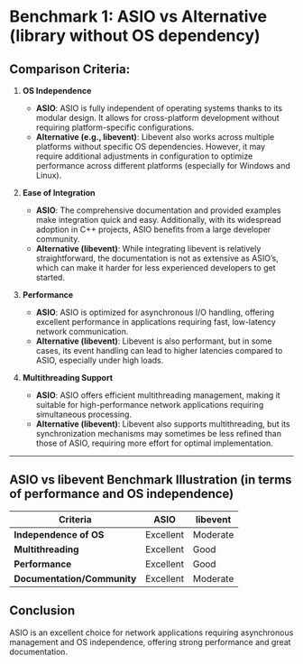 # Benchmark 1: ASIO vs Alternative (library without OS dependency)

## Comparison Criteria:

1. **OS Independence**
   - **ASIO**: ASIO is fully independent of operating systems thanks to its modular design. It allows for cross-platform development without requiring platform-specific configurations.
   - **Alternative (e.g., libevent)**: Libevent also works across multiple platforms without specific OS dependencies. However, it may require additional adjustments in configuration to optimize performance across different platforms (especially for Windows and Linux).

2. **Ease of Integration**
   - **ASIO**: The comprehensive documentation and provided examples make integration quick and easy. Additionally, with its widespread adoption in C++ projects, ASIO benefits from a large developer community.
   - **Alternative (libevent)**: While integrating libevent is relatively straightforward, the documentation is not as extensive as ASIO’s, which can make it harder for less experienced developers to get started.

3. **Performance**
   - **ASIO**: ASIO is optimized for asynchronous I/O handling, offering excellent performance in applications requiring fast, low-latency network communication.
   - **Alternative (libevent)**: Libevent is also performant, but in some cases, its event handling can lead to higher latencies compared to ASIO, especially under high loads.

4. **Multithreading Support**
   - **ASIO**: ASIO offers efficient multithreading management, making it suitable for high-performance network applications requiring simultaneous processing.
   - **Alternative (libevent)**: Libevent also supports multithreading, but its synchronization mechanisms may sometimes be less refined than those of ASIO, requiring more effort for optimal implementation.

---

## ASIO vs libevent Benchmark Illustration (in terms of performance and OS independence)


| **Criteria**             | **ASIO**     | **libevent** |
|--------------------------|--------------|--------------|
| **Independence of OS**   | Excellent    |  Moderate    |
| **Multithreading**       | Excellent    |  Good        |
| **Performance**          | Excellent    |  Good        |
| **Documentation/Community**| Excellent    |  Moderate    |



## Conclusion

ASIO is an excellent choice for network applications requiring asynchronous management and OS independence, offering strong performance and great documentation.